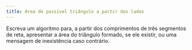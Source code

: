 ```yaml
---
title: Área de possível triângulo a partir dos lados
---
```

::: {#exr-0061}
Escreva um algoritmo para, a partir dos comprimentos de três segmentos de reta, apresentar a área do triângulo formado, se ele existir, ou uma mensagem de inexistência caso contrário.
:::